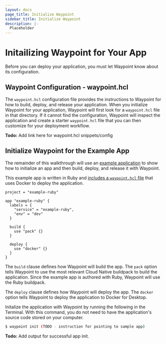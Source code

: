 ```yaml
---
layout: docs
page_title: Initialize Waypoint
sidebar_title: Initialize Waypoint
description: |-
  Placeholder
---
```


# Initailizing Waypoint for Your App

Before you can deploy your application, you must let Waypoint know about its configuration.

## Waypoint Configuration - waypoint.hcl

The `waypoint.hcl` configuration file provides the instructions to Waypoint for how to build, deploy, and release your application. When you initialize Waypoint for your application, Waypoint will first look for a `waypoint.hcl` file in that directory. If it cannot find the configuration, Waypoint will inspect the application and create a starter `waypoint.hcl` file that you can then customize for your deployment workflow.

**Todo:** Add link here for waypoint.hcl snippets/config

## Initialize Waypoint for the Example App

The remainder of this walkthrough will use an [example application](https://github.com/hashicorp/waypoint-examples/tree/master/ruby) to show how to initialize an app and then build, deploy, and release it with Waypoint.

This example app is written in Ruby and [includes a `waypoint.hcl` file](https://github.com/hashicorp/waypoint-examples/blob/master/ruby/waypoint.hcl) that uses Docker to deploy the application.

```shell
project = "example-ruby"

app "example-ruby" {
  labels = {
    "service" = "example-ruby",
    "env" = "dev"
  }

  build {
    use "pack" {}
  }

  deploy {
    use "docker" {}
  }
}
```

The `build` clause defines how Waypoint will build the app. The `pack` option tells Waypoint to use the most relevant Cloud Native buildpack to build the application. Since the example app is authored with Ruby, Waypoint will use the Ruby buildpack.

The `deploy` clause defines how Waypoint will deploy the app. The `docker` option tells Waypoint to deploy the application to Docker for Desktop.

Initalize the application with Waypoint by running the following in the Terminal. With this command, you do not need to have the application's source code stored on your computer.

```bash
$ waypoint init (TODO - instruction for pointing to sample app)
```

**Todo:** Add output for successful app init.
